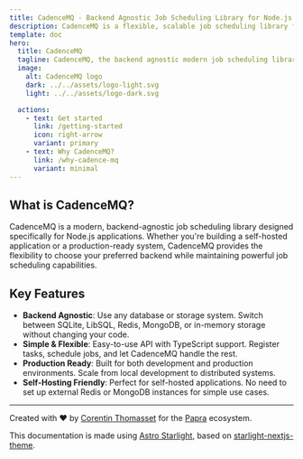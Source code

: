 ```yaml
---
title: CadenceMQ - Backend Agnostic Job Scheduling Library for Node.js
description: CadenceMQ is a flexible, scalable job scheduling library for Node.js that works with any backend. Perfect for self-hosted applications and production environments. Support for SQLite, LibSQL, Redis, and more.
template: doc
hero:
  title: CadenceMQ
  tagline: CadenceMQ, the backend agnostic modern job scheduling library for Node.js.
  image:
    alt: CadenceMQ logo
    dark: ../../assets/logo-light.svg
    light: ../../assets/logo-dark.svg

  actions:
    - text: Get started
      link: /getting-started
      icon: right-arrow
      variant: primary
    - text: Why CadenceMQ?
      link: /why-cadence-mq
      variant: minimal
---
```



## What is CadenceMQ?

CadenceMQ is a modern, backend-agnostic job scheduling library designed specifically for Node.js applications. Whether you're building a self-hosted application or a production-ready system, CadenceMQ provides the flexibility to choose your preferred backend while maintaining powerful job scheduling capabilities.

## Key Features

- **Backend Agnostic**: Use any database or storage system. Switch between SQLite, LibSQL, Redis, MongoDB, or in-memory storage without changing your code.
- **Simple & Flexible**: Easy-to-use API with TypeScript support. Register tasks, schedule jobs, and let CadenceMQ handle the rest.
- **Production Ready**: Built for both development and production environments. Scale from local development to distributed systems.
- **Self-Hosting Friendly**: Perfect for self-hosted applications. No need to set up external Redis or MongoDB instances for simple use cases.

<LinkCard 
href="/getting-started" 
title="Get started" 
description="Get started with CadenceMQ and start scheduling jobs in your Node.js application."
/>


---

Created with ♥ by [Corentin Thomasset](https://corentin.tech) for the [Papra](https://papra.app) ecosystem. 

This documentation is made using [Astro Starlight](https://starlight.astro.build), based on [starlight-nextjs-theme](https://github.com/trueberryless-org/starlight-nextjs-theme).